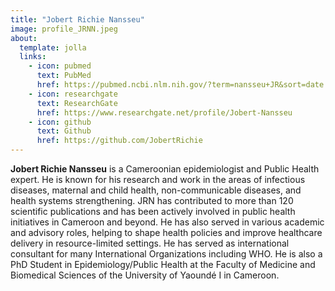 ```yaml
---
title: "Jobert Richie Nansseu"
image: profile_JRNN.jpeg
about:
  template: jolla
  links:
    - icon: pubmed
      text: PubMed
      href: https://pubmed.ncbi.nlm.nih.gov/?term=nansseu+JR&sort=date
    - icon: researchgate
      text: ResearchGate
      href: https://www.researchgate.net/profile/Jobert-Nansseu
    - icon: github
      text: Github
      href: https://github.com/JobertRichie
---
```


**Jobert Richie Nansseu** is a Cameroonian epidemiologist and Public Health expert. He is known for his research and work in the areas of infectious diseases, maternal and child health, non-communicable diseases, and health systems strengthening. JRN has contributed to more than 120 scientific publications and has been actively involved in public health initiatives in Cameroon and beyond. He has also served in various academic and advisory roles, helping to shape health policies and improve healthcare delivery in resource-limited settings. He has served as international consultant for many International Organizations including WHO. He is also a PhD Student in Epidemiology/Public Health at the Faculty of Medicine and Biomedical Sciences of the University of Yaoundé I in Cameroon.
